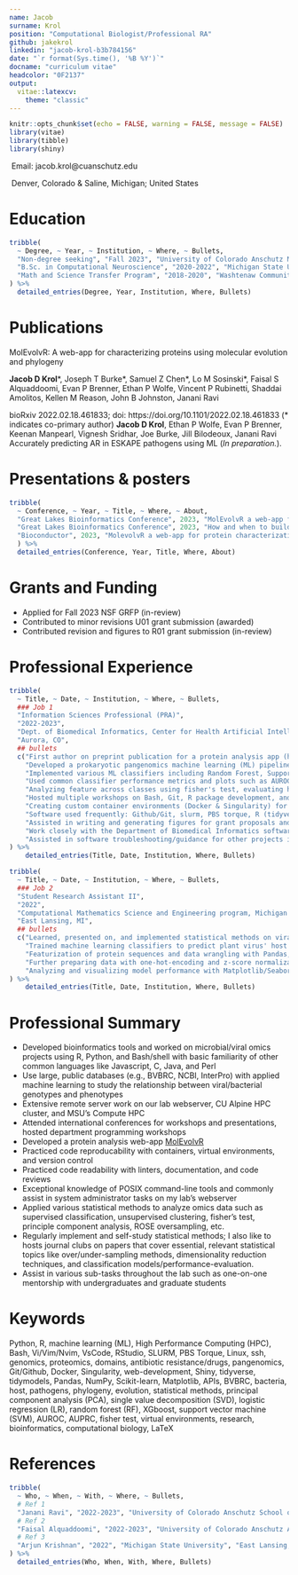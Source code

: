 ```yaml
---
name: Jacob
surname: Krol
position: "Computational Biologist/Professional RA"
github: jakekrol
linkedin: "jacob-krol-b3b784156"
date: "`r format(Sys.time(), '%B %Y')`"
docname: "curriculum vitae"
headcolor: "0F2137"
output: 
  vitae::latexcv:
    theme: "classic"
---
```


```r
knitr::opts_chunk$set(echo = FALSE, warning = FALSE, message = FALSE)
library(vitae)
library(tibble)
library(shiny)
```
\href{https://github.com/jakekrol}{\faGithub\ GitHub: jakekrol}

\href{https://www.linkedin.com/in/jacob-krol-b3b784156}{\faLinkedin\ LinkedIn: jacob-krol}

\faEnvelope\ Email: jacob.krol@cuanschutz.edu

\faMapMarker\ Denver, Colorado & Saline, Michigan; United States

# Education
```r
tribble(
  ~ Degree, ~ Year, ~ Institution, ~ Where, ~ Bullets,
  "Non-degree seeking", "Fall 2023", "University of Colorado Anschutz Medical Campus","Aurora, CO","BIOS 7747: Machine Learning for Biomedical Applications, graduate course offered by the University of Colorado School of Public Health",
  "B.Sc. in Computational Neuroscience", "2020-2022", "Michigan State University ", "East Lansing, MI", c("GPA: 3.89/4.0", "Graduated 'With Honor' (top 7-20%)", "Semester awards: Dean's List"),
  "Math and Science Transfer Program", "2018-2020", "Washtenaw Community College ", "Ann Arbor, MI", c("GPA: 3.52/4.0", "Semester awards: Honor Roll", "Transferred")
) %>% 
  detailed_entries(Degree, Year, Institution, Where, Bullets)
```

# Publications
MolEvolvR: A web-app for characterizing proteins using molecular evolution and phylogeny

**Jacob D Krol**\*, Joseph T Burke\*, Samuel Z Chen\*, Lo M Sosinski\*, Faisal S Alquaddoomi, Evan P Brenner, Ethan P Wolfe, Vincent P Rubinetti, Shaddai Amolitos, Kellen M Reason, John B Johnston, Janani Ravi

bioRxiv 2022.02.18.461833; doi: https://doi.org/10.1101/2022.02.18.461833 (\* indicates co-primary author)
\newline
\newline
**Jacob D Krol**, Ethan P Wolfe, Evan P Brenner, Keenan Manpearl, Vignesh Sridhar, Joe Burke, Jill Bilodeoux, Janani Ravi Accurately predicting AR in ESKAPE pathogens using ML (*In preparation.*). 

# Presentations & posters
```r
tribble(
  ~ Conference, ~ Year, ~ Title, ~ Where, ~ About,
  "Great Lakes Bioinformatics Conference", 2023, "MolEvolvR a web-app for protein characterization", "McGill University, Montreal, CA", "Discussed the development and future directions of a web-app I develop: http://jravilab.org/molevolvr",
  "Great Lakes Bioinformatics Conference", 2023, "How and when to build a web-app or R package?", "McGill Universtiy, Montreal, CA", "Hosted a 4 hour in-person workshop on how to build an R package using automation: devtools and usethis. A github repo for a sample R package I wrote is located at http://www.github.com/jravilab/iprscanr.",
  "Bioconductor", 2023, "MolevolvR a web-app for protein characterization ", "Boston University, Boston, MA", "Presented on MolEvolvR application methodology for the Cancer and Evolution talks section"
  ) %>% 
  detailed_entries(Conference, Year, Title, Where, About)
```

\newpage

# Grants and Funding

- Applied for Fall 2023 NSF GRFP (in-review)
- Contributed to minor revisions U01 grant submission (awarded)
- Contributed revision and figures to R01 grant submission (in-review)

# Professional Experience
```r
tribble(
  ~ Title, ~ Date, ~ Institution, ~ Where, ~ Bullets,
  ### Job 1
  "Information Sciences Professional (PRA)",
  "2022-2023",
  "Dept. of Biomedical Informatics, Center for Health Artificial Intelligence, University of Colorado Anschutz School of Medicine - JRaviLab ", 
  "Aurora, CO",
  ## bullets
  c("First author on preprint publication for a protein analysis app (http://jravilab.org/molevolvr/?r=&p=home); front and backend web development [R + Shiny + Slurm + batch scripts]",
    "Developed a prokaryotic pangenomics machine learning (ML) pipeline for predicting anbitiotic resistance in bacterial strains (publication/pre-print coming soon)",
    "Implemented various ML classifiers including Random Forest, Support Vector Machine, Logistic Regression, and XGBoost",
    "Used common classifier performance metrics and plots such as AUROC, AUPRC, and balanced accuracy",
    "Analyzing feature across classes using fisher's test, evaluating hamming distance metrics, and unsupervised ML clustering",
    "Hosted multiple workshops on Bash, Git, R package development, and ssh-workflow basics",
    "Creating custom container environments (Docker & Singularity) for running projects on various machines",
    "Software used frequently: Github/Git, slurm, PBS torque, R (tidyverse, Bioconductor suite, httr, Shiny, & much more), Python (Pandas, Numpy, Scikit-learn, Matplotlib, BioPython, requests, & more), Bash, Docker, notebook environments (Rmd, Jupyter, & Quarto), various CLI tools, & many more",
    "Assisted in writing and generating figures for grant proposals and publications",
    "Work closely with the Department of Biomedical Informatics software engineering team on web development, server on-boarding, installations, environment setup, and more",
    "Assisted in software troubleshooting/guidance for other projects in lab"),
) %>%
    detailed_entries(Title, Date, Institution, Where, Bullets)

```
\newpage
```r
tribble(
  ~ Title, ~ Date, ~ Institution, ~ Where, ~ Bullets,
  ### Job 2
  "Student Research Assistant II",
  "2022",
  "Computational Mathematics Science and Engineering program, Michigan State University - Krishnan Lab & Malmstrom Lab ", 
  "East Lansing, MI",
  ## bullets
  c("Learned, presented on, and implemented statistical methods on viral protein datasets: fisher test, logistic regression, & principal component analysis",
    "Trained machine learning classifiers to predict plant virus' host types; also, trained models to predict plant virus taxonomy.", 
    "Featurization of protein sequences and data wrangling with Pandas, Biopython, NumPy, and R (Tidyverse + Bioconductor) packages for biological feature extraction",
    "Further preparing data with one-hot-encoding and z-score normalization",
    "Analyzing and visualizing model performance with Matplotlib/Seaborn & Scikit-learn performance metrics")
) %>%
    detailed_entries(Title, Date, Institution, Where, Bullets)
```


# Professional Summary
- Developed bioinformatics tools and worked on microbial/viral omics projects using R, Python, and Bash/shell with basic familiarity of other common languages like Javascript, C, Java, and Perl
- Use large, public databases (e.g., BVBRC, NCBI, InterPro) with applied machine learning to study the relationship between viral/bacterial genotypes and phenotypes
- Extensive remote server work on our lab webserver, CU Alpine HPC cluster, and MSU's Compute HPC
- Attended international conferences for workshops and presentations, hosted department programming workshops
- Developed a protein analysis web-app [MolEvolvR](http://jravilab.org/molevolvr/?r=&p=home)
- Practiced code reproducability with containers, virtual environments, and version control
- Practiced code readability with linters, documentation, and code reviews
- Exceptional knowledge of POSIX command-line tools and commonly assist in system administrator tasks on my lab's webserver
- Applied various statistical methods to analyze omics data such as supervised classification, unsupervised clustering, fisher's test, principle component analysis, ROSE oversampling, etc.
- Regularly implement and self-study statistical methods; I also like to hosts journal clubs on papers that cover essential, relevant statistical topics like over/under-sampling methods, dimensionality reduction techniques, and classification models/performance-evaluation.
- Assist in various sub-tasks throughout the lab such as one-on-one mentorship with undergraduates and graduate students

# Keywords
Python, R, machine learning (ML), High Performance Computing (HPC), 
Bash, Vi/Vim/Nvim, VsCode, RStudio, SLURM, PBS Torque, Linux, ssh, 
genomics, proteomics, domains, antibiotic resistance/drugs, pangenomics,  
Git/Github, Docker, Singularity, web-development, Shiny, tidyverse, 
tidymodels, Pandas, NumPy, Scikit-learn, Matplotlib, APIs, BVBRC, 
bacteria, host, pathogens, phylogeny, evolution, statistical methods, 
principal component analysis (PCA), single value decomposition (SVD), 
logistic regression (LR), random forest (RF), XGboost, 
support vector machine (SVM), AUROC, AUPRC, fisher test, 
virtual environments, research, bioinformatics, computational biology, 
LaTeX

# References
```r
tribble(
  ~ Who, ~ When, ~ With, ~ Where, ~ Bullets,
  # Ref 1
  "Janani Ravi", "2022-2023", "University of Colorado Anschutz School of Medicine", "Aurora, CO", c("janani.ravi@cuanschutz.edu", "Principal investigator of JRaviLab"),
  # Ref 2
  "Faisal Alquaddoomi", "2022-2023", "University of Colorado Anschutz Anschutz School of Medicine", "Aurora, CO", c("faisal.alquaddoomi@cuanschutz.edu", "IT Principal Professional"),
  # Ref 3
  "Arjun Krishnan", "2022", "Michigan State University", "East Lansing, MI", c("arjun.krishnan@cuanschutz.edu", "Principal invesigator of Krishnan Lab")
) %>%
  detailed_entries(Who, When, With, Where, Bullets)
```

